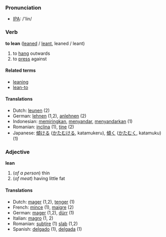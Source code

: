 === Pronunciation ===
*[[w:IPA|IPA]]: /'lin/

=== Verb ===
'''to lean''' ([[leaned]] / [[leant]], leaned / leant)

# to [[hang]] outwards
# to [[press]] against

==== Related terms ====
*[[leaning]]
*[[lean-to]]

==== Translations ====
*Dutch: [[leunen]] (2)
*German: [[lehnen]] (1,2), [[anlehnen]] (2)
*Indonesian: [[miring|memiringkan]], [[sandar|menyandar]], [[sandar|menyandarkan]] (1)
*Romanian: [[inclina]] (1), [[ţine]] (2)
*Japanese: [[傾ける]] ([[かたむける]], katamukeru), [[傾く]] ([[かたむく]], katamuku) (1)

=== Adjective ===
'''lean'''

#(''of a person'') thin
#(''of meat'') having little fat

==== Translations ====
*Dutch: [[mager]] (1,2), [[tenger]] (1)
*French: [[mince]] (1), [[maigre]] (2)
*German: [[mager]] (1,2), [[dürr]] (1)
*Italian: [[magro]] (1, 2)
*Romanian: [[subţire]] (1) [[slab]] (1,2)
*Spanish: [[delgado]] (1), [[delgada]] (1)